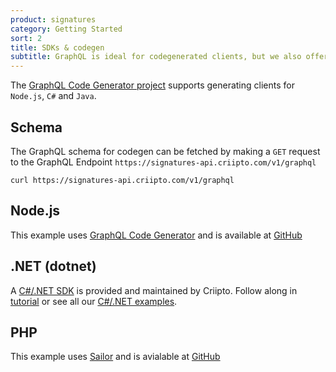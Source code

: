 ```yaml
---
product: signatures
category: Getting Started
sort: 2
title: SDKs & codegen
subtitle: GraphQL is ideal for codegenerated clients, but we also offer SDKs for select platforms.
---
```



The [GraphQL Code Generator project](https://www.graphql-code-generator.com/) supports generating clients for `Node.js`, `C#` and `Java`.

## Schema

The GraphQL schema for codegen can be fetched by making a `GET` request to the GraphQL Endpoint `https://signatures-api.criipto.com/v1/graphql`

```
curl https://signatures-api.criipto.com/v1/graphql
```

## Node.js

This example uses [GraphQL Code Generator](https://www.graphql-code-generator.com/) and is available at [GitHub](https://github.com/criipto/samples/tree/master/Signing/nodejs)

## .NET (dotnet)

A [C#/.NET SDK](https://github.com/criipto/criipto-signatures-dotnet) is provided and maintained by Criipto.
Follow along in [tutorial](/signatures/integrations/csharp/) or see all our [C#/.NET examples](/signatures/graphql/examples/).

## PHP

This example uses [Sailor](https://github.com/spawnia/sailor) and is avialable at [GitHub](https://github.com/criipto/samples/tree/master/Signing/php)